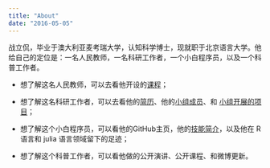 ```yaml
---
title: "About"
date: "2016-05-05"
---
```


战立侃，毕业于澳大利亚麦考瑞大学，认知科学博士，现就职于北京语言大学。他给自己的定位是：一名人民教师，一名科研工作者，一个小白程序员，以及一个科普工作者。

- 想了解这名人民教师，可以去看他开设的[课程](en/teach)；

- 想了解这名科研工作者，可以去看他的[简历](/en/cv/likan_zhan_cv_en)、他的[小组成员](https://sapere-aude.group/member/)、和 [小组开展的项目](https://sapere-aude.group/projects/)；

- 想了解这个小白程序员，可以看他的GitHub主页，他的[技能简介](/cn/cv/likan_zhan_cv_cn/#专业技能)，以及他在 R 语言和 julia 语言领域留下的足迹；

- 想了解这个科普工作者，可以看他做的公开演讲、公开课程、和微博更新。